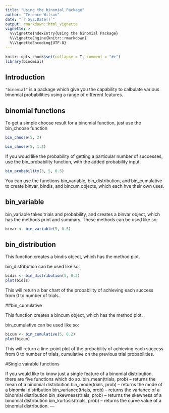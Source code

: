 ```yaml
---
title: "Using the binomial Package"
author: "Terence Wilson"
date: "`r Sys.Date()`"
output: rmarkdown::html_vignette
vignette: >
  %\VignetteIndexEntry{Using the binomial Package}
  %\VignetteEngine{knitr::rmarkdown}
  %\VignetteEncoding{UTF-8}
---
```

  
```r
knitr::opts_chunk$set(collapse = T, comment = "#>")
library(binomial)
```

## Introduction

`"binomial"` is a package which give you the capability to calbulate various 
binomial probabilities using a range of different features. 


## binomial functions

To get a simple choose result for a binomial function, just use the bin_choose 
function

```r
bin_choose(5, 2)

bin_choose(5, 1:2)
```

If you woud like the probability of getting a particular number of successes, use
the bin_probability function, with the added probability input.

```r
bin_probability(3, 5, 0.5)

```

You can use the functions bin_variable, bin_distribution, and bin_cumulative to create
binvar, bindis, and bincum objects, which each hve their own uses.



## bin_variable


bin_variable takes trials and probability, and creates a binvar object, which has the methods
print and summary. These methods can be used like so:

```r
bivar <- bin_variable(5, 0.5)
```


## bin_distribution

This function creates a bindis object, which has the method plot.

bin_distribution can be used like so:

```r

bidis <- bin_distribution(5, 0.2)
plot(bidis)

``` 

This will return a bar chart of the probability of achieving each success
from 0 to number of trials.

##bin_cumulative

This function creates a bincum object, which has the method plot.

bin_cumulative can be used like so:

 
```r

bicum <- bin_cumulative(5, 0.2)
plot(bicum)
```
This will return a line-point plot of the probability of achieving each success
from 0 to number of trials, cumulative on the previous trial probabilities.

#Single vairable functions

If you would like to know just a single feature of a binomial distribution, there
are five functions which do so.
bin_mean(trials, prob) -- returns the mean of a binomial distribution
bin_mode(trials, prob) -- returns the mode of a binomial distribution
bin_variance(trials, prob) -- returns the variance of a binomial distribution
bin_skewness(trials, prob) -- returns the skewness of a binomial distribution
bin_kurtosis(trials, prob) -- returns the curve value of a binomial distribution.
---







